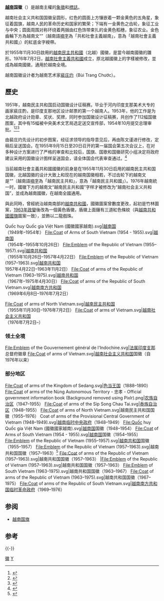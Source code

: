 {{Infobox coat of arms
|name             = 越南社会主义共和国國徽
|image            = Coat of arms of Vietnam.svg
|image_width      = 200px
|middle           = 
|middle_width     = 180px
|middle_caption   = 
|lesser           = 
|lesser_width     = 180px
|lesser_caption   = 
|image2           = 
|image2_width     = 200px
|image2_caption   = 
|image3           = 
|image3_width     = 
|image3_caption   = 
|armiger          = {{flag|Vietnam}}
|year_adopted     = 1976年7月2日
|crest            = 
|supporters       = 
|compartment      = 
|motto            = 
|orders           = 
|other_elements   = 
|earlier_versions = 
|use              = 
}}
'''[[越南|越南]]国徽'''（{{lang-vi|Quốc huy Việt Nam}}）是越南主權的[[象徵|象徵]]和[[標誌|標誌]]。

越南社会主义共和国国徽呈圆形，红色的圆面上方镶嵌着一颗金黄色的五角星，象征着国旗，越南人民的革命历史和国家的繁荣；下端有一金黄色之齿轮，象征工业与中央；圆面周围对称环绕着两捆由红色饰带束扎的金黄色稻穗，象征农业。金色齒輪下方為越南文“{{lang|vi|Cộng Hòa Xã Hội Chủ Nghĩa Việt Nam}}”（越南語[[喃字|喃字]]為「共和社會主義越南」，意為「越南社會主義共和國」）的紅底金字綬帶。

於1955年11月30日啟用的[[越南民主共和國|越南民主共和國]]（北越）國徽，是當今越南國徽的雛形。1976年7月2日，[[越南社會主義共和國|越南社會主義共和國]]成立，原北越國徽上的字樣被修改，並成為越南國徽，通用於越南全境。

越南国徽设计者为越南艺术家[[裴庄灼|裴庄灼]]（Bùi Trang Chước）。

== 歷史 ==
1951年，越南民主共和国启动国徽设计征稿赛。毕业于河内印度支那美术大专的画家裴庄酌，是印度支那地区设计邮票的第一个越南人。1953年，他的工作是为北越政府设计勋章、奖状、奖牌，同时参加国徽设计征稿赛，共创作了112幅国徽图案，其中有15幅被中央美术文艺局选定送交宣传部，1954年10月提交总理审批。<ref>{{Cite web|url= https://vietnam.vnanet.vn/chinese/越南国徽设计诞生记/457251.html|title= 越南国徽设计诞生记|date=2020-10-14|work=越南画报}}</ref><ref>{{Cite web|url= https://zh.vietnamplus.vn/%E8%B6%8A%E5%8D%97%E5%9B%BD%E5%BE%BD%E8%AF%9E%E7%94%9F%E8%83%8C%E5%90%8E%E6%95%85%E4%BA%8B/129401.vnp|title= 越南国徽诞生背后故事|work=越通社|date=2020-08-31}}</ref><ref>{{Cite web|url= https://m.vovworld.vn/zh-CN/%E5%9B%BE%E9%9B%86%E5%92%8C%E8%A7%86%E9%A2%91/%E8%B6%8A%E5%8D%97%E5%9B%BD%E5%BE%BD%E7%9A%84%E8%AF%9E%E7%94%9F%E5%B1%95%E5%9C%A8%E6%B2%B3%E5%86%85%E4%B8%BE%E8%A1%8C-896933.vov|title= 越南国徽的诞生展在河内举行|work=VOV|date=2020-08-28}}</ref>

由裴庄灼先设计的初步图案，经征求领导的指导意见后，再由陈文谨进行修改，定稿后呈送国会。在1955年9月15日至20日召开的第一届国会第五次会议上，在对多种设计方案进行了严格的审查和比较后，国旗、国歌和国徽研究小组决定将政府建议采用的国徽设计图样呈送国会，请全体国会代表审查通过。<ref>{{Cite web|url= https://www.ydylcn.com/gjgk/285328.shtml|title= 越南|work= 一带一路数据库|date=2015-06-26}}</ref>

当前越南社會主義共和國國徽的前身是在1955年11月30日启用的越南民主共和国国徽，北越国徽的设计大致上和现在的越南国徽相若，不过齿轮下的越南文是“{{lang|vi|Việt Nam Dân Chủ Cộng Hòa}}”（越南語[[喃字|喃字]]為「越南民主共和」，意為「越南民主共和國」）。1976年越南統一时，國徽下方的越南文“越南民主共和國”字样才被修改为“越南社会主义共和国”，並成為越南國徽，在越南全國通用。

與此同時，曾經統治越南南部的[[越南共和國|越南共和國]]，國徽圖案曾數度更改，起初是竹林圖案，[[1963年越南共和国政变|1963年政變]]後改為一個黃色盾徽，盾徽上面鑲有三道紅色條紋（與[[越南共和國國旗|越南共和國國旗]]圖案一致），並飾以二龍戲珠。
{{Multicol}}
<gallery caption="南方各政權國徽" widths="170px" heights="170px" mode="nolines" perrow="1" class="center">
Quốc huy Quốc gia Việt Nam (國徽國家越南).svg|[[越南国|越南国]]<br>（1949年–1954年）
File:Coat of Arms of South Vietnam (1954 - 1955).svg|[[越南国|越南国]]<br>（1954年–1955年10月26日）
File:Emblem of the Republic of Vietnam (1955–1957).svg|[[越南共和国|越南共和国]]<br>（1955年10月26日–1957年4月22日）
File:Emblem of the Republic of Vietnam (1957–1963).svg|[[越南共和国|越南共和国]]<br>1957年4月22日–1963年11月2日）
File:Coat of arms of the Republic of Vietnam (1963–1975).svg|[[越南共和国|越南共和国]]<br>（1967年–1975年4月30日）
File:Coat of arms of the Republic of South Vietnam.svg|[[越南南方共和国|越南南方共和国]]<br>（1969年6月8日–1976年7月2日）
</gallery>
{{Multicol-break}}
<gallery caption="北方各政權國徽" widths="170px" heights="170px" mode="nolines" perrow="1" class="center">
File:Coat of arms of North Vietnam.svg|[[越南民主共和国|越南民主共和国]]<br>（1955年11月30日–1976年7月2日）
File:Coat of arms of Vietnam.svg|[[越南社会主义共和国|越南社会主义共和国]]<br>（1976年7月2日–）
</gallery>
{{Multicol-end}}
===领土全境===
<gallery class="center" mode="packed" heights="167" classes="center">
File:Emblem of the Gouvernement général de l'Indochine.svg|[[法属印度支那|法属印度支那]]总督府徽章
File:Coat of arms of Vietnam.svg|[[越南|越南社会主义共和国]]国徽{{zwsp}}（自1976年以来）
</gallery>

===部分地区===
<gallery class="center" mode="packed" heights="167" classes="center">
File:Coat of arms of the Kingdom of Sedang.svg|[[色当王国|色当王国]]{{zwsp}}（1888–1890）
File:Coat of arms of the Nùng Autonomous Territory - 忠孝 - Official government information book (Background removed using Pixlr).png|[[农族自治区|农族自治区]]{{zwsp}}（1947–1955）
File:Coat of arms of the Sip Song Chau Tai.svg|[[泰族自治区|泰族自治区]]{{zwsp}}（1948–1955）
File:Coat of arms of North Vietnam.svg|越南民主共和国国徽{{zwsp}}（1955–1976）
Coat of arms of the Provisional Central Government of Vietnam (1948–1949).svg|[[越南临时中央政府|越南临时中央政府]]{{zwsp}}（1948–1949）
File:Quốc huy Quốc gia Việt Nam (國徽國家越南).svg|[[越南国|越南国]]国徽{{zwsp}}（1948–1954）
File:Coat of Arms of South Vietnam (1954 - 1955).svg|[[越南国|越南国]]国徽{{zwsp}}（1954–1955）
File:Emblem of the Republic of Vietnam (1955–1957).svg|[[越南共和国|越南共和国]]国徽{{zwsp}}（1955–1957）
File:Emblem of the Republic of Vietnam (1957–1963).svg|越南共和国国徽{{zwsp}}（1957–1963）<ref>{{Cite web |url=http://www.virtual.vietnam.ttu.edu/cgi-bin/starfetch.exe?Tv92JwR41A0JWtrU3.wUgn9I9UgJUCZOzLhnYsPPVeO7bPMpN5Sy3zLGwJlOSmi%40hIQM1YRDDUqZ2aKZbil1.OXWS5XF7vEMzBxFsf8qysk%2F1160416001a.pdf |title=The coat of arms of Republic of Vietnam |access-date=7 August 2019 |archive-url=https://web.archive.org/web/20160826232124/http://www.virtual.vietnam.ttu.edu/cgi-bin/starfetch.exe?Tv92JwR41A0JWtrU3.wUgn9I9UgJUCZOzLhnYsPPVeO7bPMpN5Sy3zLGwJlOSmi%40hIQM1YRDDUqZ2aKZbil1.OXWS5XF7vEMzBxFsf8qysk%2F1160416001a.pdf |archive-date=26 August 2016 |url-status=dead }}</ref>
File:Coat of arms of the Republic of Vietnam (1957–1963).svg|越南共和国国徽{{zwsp}}（1957–1963）
|File:Emblem of the Republic of Vietnam (1957–1963).svg|越南共和国国徽{{zwsp}}（1957–1963）
File:Emblem of South Vietnam (1963-1975).svg|越南共和国国徽{{zwsp}}（1963–1967）
File:Coat of arms of the Republic of Vietnam (1963–1975).svg|越南共和国国徽{{zwsp}}（1967–1975） 
File:Coat of arms of the Republic of South Vietnam.svg|[[越南南方共和国临时革命政府|越南南方共和国临时革命政府]]{{zwsp}}（1969–1976）
</gallery>

== 参阅 ==
* [[越南国旗|越南国旗]]

== 参考 ==
{{reflist}}

{{-}}
{{亚洲题目|國徽}}

[[Category:越南国家象征|徽]]
[[Category:國徽|Y]]